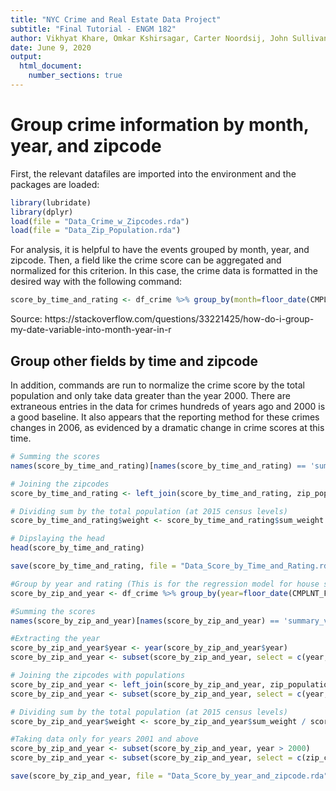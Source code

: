 ```yaml
---
title: "NYC Crime and Real Estate Data Project"
subtitle: "Final Tutorial - ENGM 182"
author: Vikhyat Khare, Omkar Kshirsagar, Carter Noordsij, John Sullivan
date: June 9, 2020
output:
  html_document:
    number_sections: true
---
```


# Group crime information by month, year, and zipcode

First, the relevant datafiles are imported into the environment and the packages are loaded:

```r
library(lubridate)
library(dplyr)
load(file = "Data_Crime_w_Zipcodes.rda")
load(file = "Data_Zip_Population.rda")
```

For analysis, it is helpful to have the events grouped by month, year, and zipcode. Then, a field like the crime score can be aggregated and normalized for this criterion. In this case, the crime data is formatted in the desired way with the following command:

```r
score_by_time_and_rating <- df_crime %>% group_by(month=floor_date(CMPLNT_FR_DT, "month"), zip_code)  %>% summarize(summary_variable=sum(weight))
```

Source: https://stackoverflow.com/questions/33221425/how-do-i-group-my-date-variable-into-month-year-in-r

## Group other fields by time and zipcode

In addition, commands are run to normalize the crime score by the total population and only take data greater than the year 2000. There are extraneous entries in the data for crimes hundreds of years ago and 2000 is a good baseline. It also appears that the reporting method for these crimes changes in 2006, as evidenced by a dramatic change in crime scores at this time.

```r
# Summing the scores
names(score_by_time_and_rating)[names(score_by_time_and_rating) == 'summary_variable'] <- 'sum_weight'

# Joining the zipcodes
score_by_time_and_rating <- left_join(score_by_time_and_rating, zip_population, by="zip_code")

# Dividing sum by the total population (at 2015 census levels)
score_by_time_and_rating$weight <- score_by_time_and_rating$sum_weight / score_by_time_and_rating$TotalPop

# Dipslaying the head
head(score_by_time_and_rating)

save(score_by_time_and_rating, file = "Data_Score_by_Time_and_Rating.rda")

#Group by year and rating (This is for the regression model for house sales)
score_by_zip_and_year <- df_crime %>% group_by(year=floor_date(CMPLNT_FR_DT, "year"), zip_code)  %>% summarize(summary_variable=sum(weight))

#Summing the scores
names(score_by_zip_and_year)[names(score_by_zip_and_year) == 'summary_variable'] <- 'sum_weight'

#Extracting the year
score_by_zip_and_year$year <- year(score_by_zip_and_year$year)
score_by_zip_and_year <- subset(score_by_zip_and_year, select = c(year,zip_code,sum_weight))

# Joining the zipcodes with populations
score_by_zip_and_year <- left_join(score_by_zip_and_year, zip_population, by="zip_code")
score_by_zip_and_year <- subset(score_by_zip_and_year, select = c(year,zip_code,sum_weight, TotalPop))

# Dividing sum by the total population (at 2015 census levels)
score_by_zip_and_year$weight <- score_by_zip_and_year$sum_weight / score_by_zip_and_year$TotalPop

#Taking data only for years 2001 and above 
score_by_zip_and_year <- subset(score_by_zip_and_year, year > 2000)
score_by_zip_and_year <- subset(score_by_zip_and_year, select = c(zip_code, year, sum_weight, weight, TotalPop))

save(score_by_zip_and_year, file = "Data_Score_by_year_and_zipcode.rda")
```

